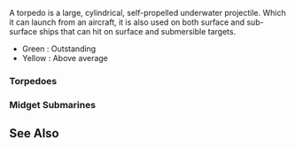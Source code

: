 
A torpedo is a large, cylindrical, self-propelled underwater projectile. Which it can launch from an aircraft, it is also used on both surface and sub-surface ships that can hit on surface and submersible targets.
*Green : Outstanding
*Yellow : Above average

===Torpedoes===
{{EquipmentComparisonKai
|iterator = equipmentBy|pred = is_torpedo|sort = _type
|torpedo_outstanding = 13
|torpedo_good = 11
|armor_outstanding = 0
|shelling_accuracy_outstanding = 3
|shelling_accuracy_good = 1
|evasion_outstanding = 1
|evasion_good = 0
}}

===Midget Submarines===
{{EquipmentComparisonKai
|iterator = equipmentByType|type = 22
|torpedo_outstanding = 13
|torpedo_good = 11
|armor_outstanding = 0
|shelling_accuracy_outstanding = 3
|shelling_accuracy_good = 1
|evasion_outstanding = 1
|evasion_good = 0
}}

==See Also==
{{Equipmentlist}}